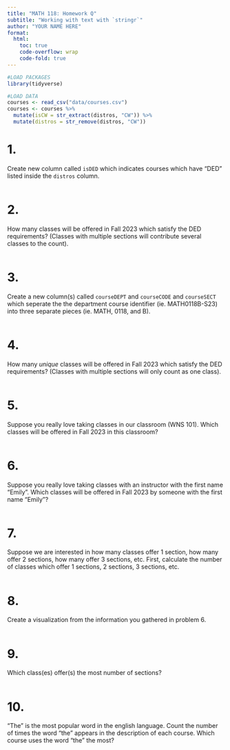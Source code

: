 ```yaml
---
title: "MATH 118: Homework Q"
subtitle: "Working with text with `stringr`"
author: "YOUR NAME HERE"
format:
  html:
    toc: true
    code-overflow: wrap
    code-fold: true
---
```


```r
#LOAD PACKAGES 
library(tidyverse)

#LOAD DATA
courses <- read_csv("data/courses.csv")
courses <- courses %>%
  mutate(isCW = str_extract(distros, "CW")) %>%
  mutate(distros = str_remove(distros, "CW"))
```

# 1.
Create new column called `isDED` which indicates courses which have "DED" listed inside the `distros` column. 

```r

```


# 2.
How many classes will be offered in Fall 2023 which satisfy the DED requirements? (Classes with multiple sections will contribute several classes to the count).

```r

```


# 3.
Create a new column(s) called `courseDEPT` and `courseCODE` and `courseSECT` which seperate the the department course identifier (ie. MATH0118B-S23) into three separate pieces (ie. MATH, 0118, and B). 

```r

```


# 4.
How many *unique* classes will be offered in Fall 2023 which satisfy the DED requirements? (Classes with multiple sections will only count as one class).

```r

```

# 5.
Suppose you really love taking classes in our classroom (WNS 101). Which classes will be offered in Fall 2023 in this classroom? 

```r

```


# 6.
Suppose you really love taking classes with an instructor with the first name "Emily". Which classes will be offered in Fall 2023 by someone with the first name "Emily"?

```r

```


# 7.
Suppose we are interested in how many classes offer 1 section, how many offer 2 sections, how many offer 3 sections, etc. First, calculate the number of classes which offer 1 sections, 2 sections, 3 sections, etc. 

```r

```

# 8.
Create a visualization from the information you gathered in problem 6. 

```r

```

# 9.
Which class(es) offer(s) the most number of sections? 

```r

```

# 10.
"The" is the most popular word in the english language. Count the number of times the word "the" appears in the description of each course. Which course uses the word "the" the most? 

```r

```



